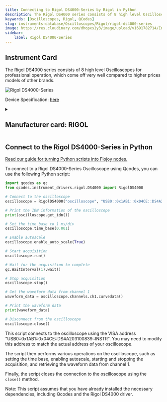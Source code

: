 ```yaml
---
title: Connecting to Rigol DS4000-Series by Rigol in Python
description: The Rigol DS4000 series consists of 8 high level Oscilloscopes for professional operation, which come off very well compared to higher prices models of other brands.
keywords: [Oscilloscopes, Rigol, QCodes] 
slug: instruments-database/Oscilloscopes/Rigol/rigol-ds4000-series 
image: https://res.cloudinary.com/dhopxs1y3/image/upload/v1691782714/Instruments/Oscilloscopes/Rigol-DS4000-Series/Rigol-DS4000-Series.jpg
sidebar:
    label: Rigol DS4000-Series 
---
```



## Instrument Card

The Rigol DS4000 series consists of 8 high level Oscilloscopes for professional operation, which come off very well compared to higher prices models of other brands.

![Rigol DS4000-Series](https://res.cloudinary.com/dhopxs1y3/image/upload/v1691782714/Instruments/Oscilloscopes/Rigol-DS4000-Series/Rigol-DS4000-Series.jpg)

Device Specification: [here](/instruments-database/all-instruments)

<details style={{ marginTop: "15px"}}>
<summary><h2 style={{display:'inline'}}>Manufacturer card: RIGOL</h2></summary>

![RIGOL](https://res.cloudinary.com/dhopxs1y3/image/upload/v1692806170/Instruments/Vendor%20Logos/Rigol.png)

RIGOL Technologies, Inc. specializes in development and production of test and measuring equipment and is one of the fastest growing Chinese companies in this sphere.
RIGOL’s line of products includes [digital storage oscilloscopes](https://www.tmatlantic.com/e-store/index.php?SECTION_ID=227), [function/arbitrary waveform generators](https://www.tmatlantic.com/e-store/index.php?SECTION_ID=230), [digital multimeters](https://www.tmatlantic.com/e-store/index.php?SECTION_ID=233), PC-based devices compatible with LXI standard etc.

- Headquarters: Beijing, China
- Yearly Revenue (millions, USD): 23
- Vendor Website: [here](https://www.rigol.com/)

</details>


<FeaturedInstrumentVideo category="OSCILLOSCOPES" />

## Connect to the Rigol DS4000-Series in Python

[Read our guide for turning Python scripts into Flojoy nodes.](https://docs.flojoy.ai/contribution/blocks/custom-flojoy-block/)



<Tabs>
<TabItem value="Flojoy" label="Flojoy" className="flojoy-instrument-tabs">

<SectionsCard category="OSCILLOSCOPES" manufacturer="Rigol"></SectionsCard>

</TabItem>
<TabItem value="QCodes" label="QCodes">

To connect to a Rigol DS4000-Series Oscilloscope using Qcodes, you can use the following Python script:

```python
import qcodes as qc
from qcodes.instrument_drivers.rigol.DS4000 import RigolDS4000

# Connect to the oscilloscope
oscilloscope = RigolDS4000("oscilloscope", "USB0::0x1AB1::0x04CE::DS4A203100839::INSTR")

# Print the IDN information of the oscilloscope
print(oscilloscope.get_idn())

# Set the time base to 1 ms/div
oscilloscope.time_base(0.001)

# Enable autoscale
oscilloscope.enable_auto_scale(True)

# Start acquisition
oscilloscope.run()

# Wait for the acquisition to complete
qc.WaitInterval(1).wait()

# Stop acquisition
oscilloscope.stop()

# Get the waveform data from channel 1
waveform_data = oscilloscope.channels.ch1.curvedata()

# Print the waveform data
print(waveform_data)

# Disconnect from the oscilloscope
oscilloscope.close()
```

This script connects to the oscilloscope using the VISA address "USB0::0x1AB1::0x04CE::DS4A203100839::INSTR". You may need to modify this address to match the actual address of your oscilloscope.

The script then performs various operations on the oscilloscope, such as setting the time base, enabling autoscale, starting and stopping the acquisition, and retrieving the waveform data from channel 1.

Finally, the script closes the connection to the oscilloscope using the `close()` method.

Note: This script assumes that you have already installed the necessary dependencies, including Qcodes and the Rigol DS4000 driver.

</TabItem>
</Tabs>